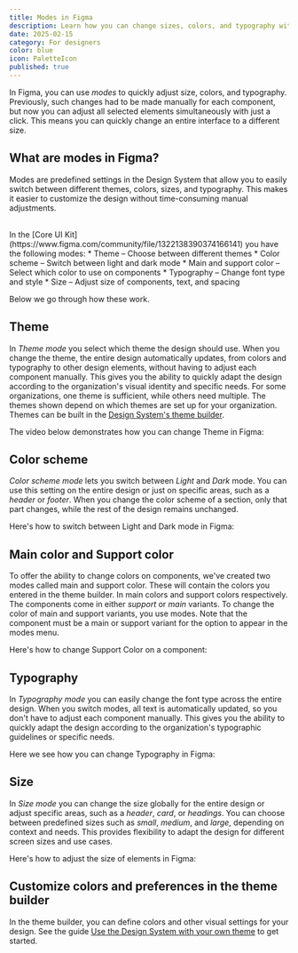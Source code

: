 ```yaml
---
title: Modes in Figma
description: Learn how you can change sizes, colors, and typography with modes in Figma
date: 2025-02-15
category: For designers
color: blue
icon: PaletteIcon
published: true
---
```


In Figma, you can use *modes* to quickly adjust size, colors, and typography. Previously, such changes had to be made manually for each component, but now you can adjust all selected elements simultaneously with just a click. This means you can quickly change an entire interface to a different size.

## What are modes in Figma?
Modes are predefined settings in the Design System that allow you to easily switch between different themes, colors, sizes, and typography. This makes it easier to customize the design without time-consuming manual adjustments.

<br/>
In the [Core UI Kit](https://www.figma.com/community/file/1322138390374166141) you have the following modes:
* Theme – Choose between different themes
* Color scheme – Switch between light and dark mode
* Main and support color – Select which color to use on components
* Typography – Change font type and style
* Size – Adjust size of components, text, and spacing

Below we go through how these work.

## Theme
In *Theme mode* you select which theme the design should use.
When you change the theme, the entire design automatically updates, from colors and typography to other design elements, without having to adjust each component manually. This gives you the ability to quickly adapt the design according to the organization's visual identity and specific needs. For some organizations, one theme is sufficient, while others need multiple. The themes shown depend on which themes are set up for your organization. Themes can be built in the [Design System's theme builder](https://theme.designsystemet.no/).


The video below demonstrates how you can change Theme in Figma:
<ResponsiveIframe
  src="/img/theme.mp4"
  title="Screen recording of Figma showing how to switch between different Theme modes."
  frameBorder="0"
  allow="autoplay; fullscreen; picture-in-picture"
  allowFullScreen
  aspectRatio="16-9"
/>


## Color scheme
*Color scheme mode* lets you switch between *Light* and *Dark* mode.
You can use this setting on the entire design or just on specific areas, such as a *header* or *footer*. When you change the color scheme of a section, only that part changes, while the rest of the design remains unchanged.

Here's how to switch between Light and Dark mode in Figma:
<ResponsiveIframe
  src="/img/color-scheme.mp4"
  title="Screen recording of Figma showing how to switch between different color schemes like dark mode and light mode."
  frameBorder="0"
  allow="autoplay; fullscreen; picture-in-picture"
  allowFullScreen
  aspectRatio="16-9"
/>


## Main color and Support color
To offer the ability to change colors on components, we've created two modes called main and support color. These will contain the colors you entered in the theme builder. In main colors and support colors respectively. The components come in either *support* or *main* variants. To change the color of main and support variants, you use modes. Note that the component must be a main or support variant for the option to appear in the modes menu.

Here's how to change Support Color on a component:

<ResponsiveIframe
  src="/img/support-color.mp4"
  title="Screen recording of Figma showing how to switch between different support colors in a card."
  frameBorder="0"
  allow="autoplay; fullscreen; picture-in-picture"
  allowFullScreen
  aspectRatio="16-9"
/>

## Typography
In *Typography mode* you can easily change the font type across the entire design. When you switch modes, all text is automatically updated, so you don't have to adjust each component manually. This gives you the ability to quickly adapt the design according to the organization's typographic guidelines or specific needs.

Here we see how you can change Typography in Figma:
<ResponsiveIframe
  src="/img/typography.mp4"
  title="Screen recording of Figma showing how to switch between different typography."
  frameBorder="0"
  allow="autoplay; fullscreen; picture-in-picture"
  allowFullScreen
  aspectRatio="16-9"
/>

## Size
In *Size mode* you can change the size globally for the entire design or adjust specific areas, such as a *header*, *card*, or *headings*. You can choose between predefined sizes such as *small*, *medium*, and *large*, depending on context and needs. This provides flexibility to adapt the design for different screen sizes and use cases.

Here's how to adjust the size of elements in Figma:
<ResponsiveIframe
  src="/img/size.mp4"
  title="Screen recording of Figma showing how to switch between sizes."
  frameBorder="0"
  allow="autoplay; fullscreen; picture-in-picture"
  allowFullScreen
  aspectRatio="16-9"
/>

## Customize colors and preferences in the theme builder
In the theme builder, you can define colors and other visual settings for your design. See the guide [Use the Design System with your own theme](/en/fundamentals/for-designers/custom-theme) to get started.
